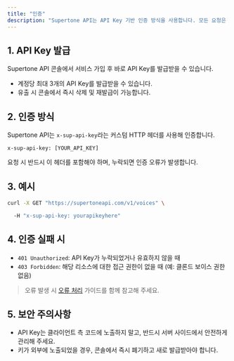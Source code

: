 ```yaml
---
title: "인증"
description: "Supertone API는 API Key 기반 인증 방식을 사용합니다. 모든 요청은 발급받은 API Key를 헤더에 포함해 인증해야 합니다."
---
```


## 1. API Key 발급

Supertone API 콘솔에서 서비스 가입 후 바로 API Key를 발급받을 수 있습니다.

- 계정당 최대 3개의 API Key를 발급받을 수 있습니다.
- 유출 시 콘솔에서 즉시 삭제 및 재발급이 가능합니다.

## 2. 인증 방식

Supertone API는 `x-sup-api-key`라는 커스텀 HTTP 헤더를 사용해 인증합니다.

```http
x-sup-api-key: [YOUR_API_KEY]
```

요청 시 반드시 이 헤더를 포함해야 하며, 누락되면 인증 오류가 발생합니다.

## 3. 예시

```bash
curl -X GET "https://supertoneapi.com/v1/voices" \

  -H "x-sup-api-key: yourapikeyhere"
```

## 4. 인증 실패 시

- `401 Unauthorized`: API Key가 누락되었거나 유효하지 않을 때
- `403 Forbidden`: 해당 리소스에 대한 접근 권한이 없을 때 (예: 클론드 보이스 권한 없음)

> 오류 발생 시 [오류 처리](/ko/user-guide/handling-errors) 가이드를 함께 참고해 주세요.

## 5. 보안 주의사항

- API Key는 클라이언트 측 코드에 노출하지 말고, 반드시 서버 사이드에서 안전하게 관리해 주세요.
- 키가 외부에 노출되었을 경우, 콘솔에서 즉시 폐기하고 새로 발급받아야 합니다.